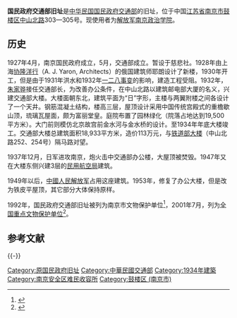 {{文物保护单位
| 级别 = 全国
| 名称 = 原国民政府旧址<br /><span style="font-size:smaller;">国民政府交通部旧址</span>
| 图片 = [[File:Nanjing_Political_College_1.JPG|200px]]
| 编号 = 5-485
| 分类 = 近现代重要史迹及代表性建筑
| 时代 = [[中華民國|民国]]
| 所在 = {{CHN}}[[江蘇省|江蘇省]][[南京市|南京市]]
| 登录 = 2001年
}}

'''国民政府交通部旧址'''是[[中华民国|中华民国]][[国民政府|国民政府]][[中华民国交通部|交通部]]的旧址，位于中国[[江苏省|江苏省]][[南京市|南京市]][[鼓楼区_(南京市)|鼓楼区]][[中山北路_(南京)|中山北路]]303—305号。现使用者为[[解放军南京政治学院|解放军南京政治学院]]。

== 历史 ==
1927年4月，南京国民政府成立，5月，交通部成立。暂设于慈悲社。1928年由上海[[协隆洋行|协隆洋行]]（A. J. Yaron, Architects）的俄国建筑师耶朗设计了新楼，1930年开工，但是由于1931年洪水和1932年[[一二八事变|一二八事变]]的影响，建造工程受阻。1932年，[[朱家骅|朱家骅]]接任交通部长，为改善办公条件，在中山北路以建筑邮电部大厦的名义，兴建交通部大楼。大楼面朝东北，建筑平面为“日”字形，主楼与两翼附楼之间各设计了一个天井。钢筋混凝土结构，楼高三层，屋顶设计采用中国传统宫殿式的重檐歇山顶，琉璃瓦屋面，颇为富丽堂皇。庭院布置了园林绿化（院落占地达到19,500平方米）。大门前则模仿北京故宫前金水河与金水桥的设计。至1934年年底大楼竣工。交通部大楼总建筑面积18,933平方米，造价113万元，与[[国民政府行政院旧址|铁道部大楼]]（中山北路252、254号）隔马路对望。

1937年12月，日军进攻南京，炮火击中交通部办公楼，大屋顶被焚毁。1947年又在大楼东侧兴建3层的[[民用航空局|民用航空局]]建筑。

1949年以后，[[中國人民解放军|中國人民解放军]]占用这座建筑。1953年，修复了办公大楼，但是改为铁皮平屋顶，其它部分大体保持原样。

1992年，国民政府交通部旧址被列为南京市文物保护单位<ref>{{Cite web |url=http://www.njmuseum.cn/vc.asp?i=BB12000470&m=BB12000110 |title=南京文博网首页>不可移动文物>全国重点文物保护单位>原国民政府旧址(共9处) |accessdate=2009-05-10 |archive-date=2007-11-06 |archive-url=https://web.archive.org/web/20071106231051/http://www.njmuseum.cn/vc.asp?i=BB12000470&m=BB12000110 |dead-url=yes }}</ref>，2001年7月，列为[[全国重点文物保护单位|全国重点文物保护单位]]<ref>{{Cite web |url=http://www.njmuseum.cn/vc.asp?i=AA12000021 |title=南京市国家级文物保护单位名单 |accessdate=2009-05-10 |archive-date=2009-03-03 |archive-url=https://web.archive.org/web/20090303192209/http://www.njmuseum.cn/vc.asp?i=AA12000021 |dead-url=yes }}</ref>。

==参考文献==
{{Reflist}}

{{-}}
{{南京民国建筑|nocat}}
{{南京安全区|nocat}}
[[Category:原国民政府旧址|Category:原国民政府旧址]]
[[Category:中華民國交通部|Category:中華民國交通部]]
[[Category:1934年建築|Category:1934年建築]]
[[Category:南京安全区难民收容所|Category:南京安全区难民收容所]]
[[Category:鼓楼区_(南京市)|Category:鼓楼区 (南京市)]]